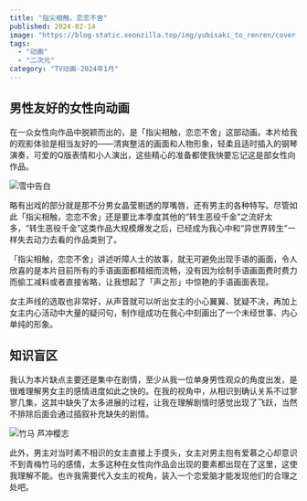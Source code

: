 ```yaml
---
title: "指尖相触，恋恋不舍"
published: 2024-02-14
image: "https://blog-static.xeonzilla.top/img/yubisaki_to_renren/cover.avif"
tags:
  - "动画"
  - "二次元"
category: "TV动画-2024年1月"
---
```

## 男性友好的女性向动画
在一众女性向作品中脱颖而出的，是「指尖相触，恋恋不舍」这部动画。本片给我的观影体验是相当友好的——清爽整洁的画面和人物形象，轻柔且适时插入的钢琴演奏，可爱的Q版表情和小人演出，这些精心的准备都使我快要忘记这是部女性向作品。

![雪中告白](https://blog-static.xeonzilla.top/img/yubisaki_to_renren/01.avif "雪中告白")

略有出戏的部分就是那不分男女晶莹剔透的厚嘴唇，还有男主的各种特写。尽管如此「指尖相触，恋恋不舍」还是要比本季度其他的“转生恶役千金”之流好太多，“转生恶役千金”这类作品大规模爆发之后，已经成为我心中和“异世界转生”一样失去动力去看的作品类别了。

「指尖相触，恋恋不舍」讲述听障人士的故事，就无可避免出现手语的画面，令人欣喜的是本片目前所有的手语画面都精细而流畅，没有因为绘制手语画面费时费力而偷工减料或者直接省略，让我想起了「声之形」中惊艳的手语画面表现。

女主声线的选取也非常好，从声音就可以听出女主的小心翼翼、犹疑不决，再加上女主内心活动中大量的疑问句，制作组成功在我心中刻画出了一个未经世事、内心单纯的形象。

## 知识盲区
我认为本片缺点主要还是集中在剧情，至少从我一位单身男性观众的角度出发，是很难理解男女主的感情进度如此之快的。在我的视角中，从相识到确认关系不过寥寥几集，这其中缺失了太多进展的过程，让我在理解剧情时感觉出现了飞跃，当然不排除后面会通过插叙补充缺失的剧情。

![竹马 芦冲樱志](https://blog-static.xeonzilla.top/img/yubisaki_to_renren/02.avif "竹马 芦冲樱志")

此外，男主对当时素不相识的女主直接上手摸头，女主对男主抱有爱慕之心却意识不到青梅竹马的感情，太多这种在女性向作品会出现的要素都出现在了这里，这使我理解不能。也许我需要代入女主的视角，装入一个恋爱脑才能发现他们的合理之处吧。
